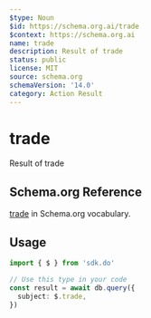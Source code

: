 ```yaml
---
$type: Noun
$id: https://schema.org.ai/trade
$context: https://schema.org.ai
name: trade
description: Result of trade
status: public
license: MIT
source: schema.org
schemaVersion: '14.0'
category: Action Result
---
```


# trade

Result of trade

## Schema.org Reference

[trade](https://schema.org/TradeAction) in Schema.org vocabulary.

## Usage

```typescript
import { $ } from 'sdk.do'

// Use this type in your code
const result = await db.query({
  subject: $.trade,
})
```
